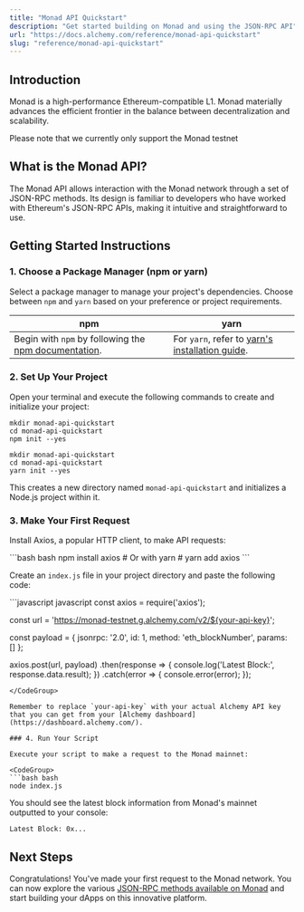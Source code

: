 ```yaml
---
title: "Monad API Quickstart"
description: "Get started building on Monad and using the JSON-RPC API"
url: "https://docs.alchemy.com/reference/monad-api-quickstart"
slug: "reference/monad-api-quickstart"
---
```



## Introduction

Monad is a high-performance Ethereum-compatible L1. Monad materially advances the efficient frontier in the balance between decentralization and scalability.

<Info>
  Please note that we currently only support the Monad testnet
</Info>

## What is the Monad API?

The Monad API allows interaction with the Monad network through a set of JSON-RPC methods. Its design is familiar to developers who have worked with Ethereum's JSON-RPC APIs, making it intuitive and straightforward to use.

## Getting Started Instructions

### 1. Choose a Package Manager (npm or yarn)

Select a package manager to manage your project's dependencies. Choose between `npm` and `yarn` based on your preference or project requirements.

| npm                                                                                                                       | yarn                                                                                                |
| ------------------------------------------------------------------------------------------------------------------------- | --------------------------------------------------------------------------------------------------- |
| Begin with `npm` by following the [npm documentation](https://docs.npmjs.com/downloading-and-installing-node-js-and-npm). | For `yarn`, refer to [yarn's installation guide](https://classic.yarnpkg.com/lang/en/docs/install). |

### 2. Set Up Your Project

Open your terminal and execute the following commands to create and initialize your project:

```
mkdir monad-api-quickstart
cd monad-api-quickstart
npm init --yes
```

```
mkdir monad-api-quickstart
cd monad-api-quickstart
yarn init --yes
```

This creates a new directory named `monad-api-quickstart` and initializes a Node.js project within it.

### 3. Make Your First Request

Install Axios, a popular HTTP client, to make API requests:

<CodeGroup>
  ```bash bash
  npm install axios
  # Or with yarn
  # yarn add axios
  ```
</CodeGroup>

Create an `index.js` file in your project directory and paste the following code:

<CodeGroup>
  ```javascript javascript
  const axios = require('axios');

  const url = 'https://monad-testnet.g.alchemy.com/v2/${your-api-key}';

  const payload = {
    jsonrpc: '2.0',
    id: 1,
    method: 'eth_blockNumber',
    params: []
  };

  axios.post(url, payload)
    .then(response => {
      console.log('Latest Block:', response.data.result);
    })
    .catch(error => {
      console.error(error);
    });
  ```
</CodeGroup>

Remember to replace `your-api-key` with your actual Alchemy API key that you can get from your [Alchemy dashboard](https://dashboard.alchemy.com/).

### 4. Run Your Script

Execute your script to make a request to the Monad mainnet:

<CodeGroup>
  ```bash bash
  node index.js
  ```
</CodeGroup>

You should see the latest block information from Monad's mainnet outputted to your console:

```
Latest Block: 0x...
```

## Next Steps

Congratulations! You've made your first request to the Monad network. You can now explore the various [JSON-RPC methods available on Monad](/reference/monad-api-endpoints) and start building your dApps on this innovative platform.
